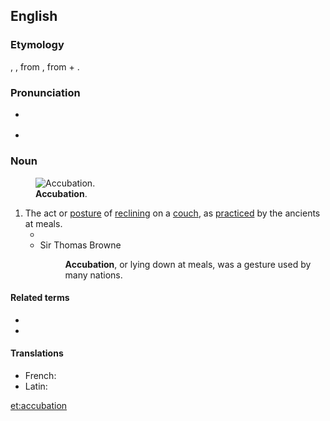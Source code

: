 ==English==

===Etymology===
{{der|en|la|accubatio}}, {{m|la|accubitio}}, from {{m|la|accubāre||to recline}}, from {{m|la||ad-}} + {{m|la|cubāre||to lie down}}.

===Pronunciation===
* {{a|US}} {{IPA|/ˌɑ.kju.ˈbeɪ.ʃən/|lang=en}}
* {{rhymes|eɪʃən|lang=en}}

===Noun===
{{en-noun|-}}
[[File:Image from page 065 of The Century dictionary and cyclopedia (1897) (14785123925).jpg|thumb|'''Accubation'''.]]
# The act or [[posture]] of [[reclining]] on a [[couch]], as [[practiced]] by the ancients at meals.
#* {{quote-journal|journal=Journal of Biblical literature|volume=21-22|page=64|year=1902|passage='''Accubation''' was introduced in Rome after the first Punic War (264-241 BC). In Greece '''accubation''' was unknown at the time of the Homeric poems (cf. Od. i. 145 ἑξείης ἕζοντο κατὰ κλισμούς τε θρόνους τε, XV. 134 ἑζέσθην δ᾽ ἄρ᾽ ἔπειτα κατὰ κλισμούς τε θρόνους τε), but afterwards the Greeks and Romans adopted this Oriental fashion and lay very nearly flat on their breasts while taking their meals, or in a semi-sitting posture supported on the left elbow.|url=http://books.google.com/books?id=XA1AZqgPF74C}}
#* Sir Thomas Browne
#*: '''Accubation''', or lying down at meals, was a gesture used by many nations.

====Related terms====
* {{l|en|accumb}}
* {{l|en|accumbent}}

====Translations====
{{trans-top|the act or posture of reclining on a couch}}
{{trans-mid}}
{{trans-bottom}}
{{checktrans-top}}
* French: {{t-check|fr|accubation}}
* Latin: {{t-check|la|accubatio}}
{{trans-bottom}}

[[et:accubation]]